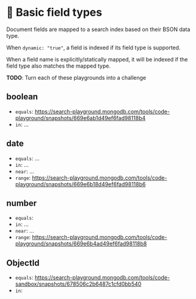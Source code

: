 # 👐 Basic field types

Document fields are mapped to a search index based on their BSON data type.

When `dynamic: "true"`, a field is indexed if its field type is supported.

When a field name is explicitly/statically mapped, it will be indexed if the field type also matches the
mapped type.

**TODO**: Turn each of these playgrounds into a challenge

## boolean
  * `equals`: https://search-playground.mongodb.com/tools/code-playground/snapshots/669e6ab1d49ef6fad98118b4
  * `in`: ...

## date
  * `equals`: ...
  * `in`: ...
  * `near`: ...
  * `range`: https://search-playground.mongodb.com/tools/code-playground/snapshots/669e6b18d49ef6fad98118b6

## number
  * `equals`: 
  * `in`: ...
  * `near`: ...
  * `range`: https://search-playground.mongodb.com/tools/code-playground/snapshots/669e6b4ad49ef6fad98118b8

## ObjectId
  * `equals`: https://search-playground.mongodb.com/tools/code-sandbox/snapshots/678506c2b6487c1cfd0bb540
  * `in`: 
